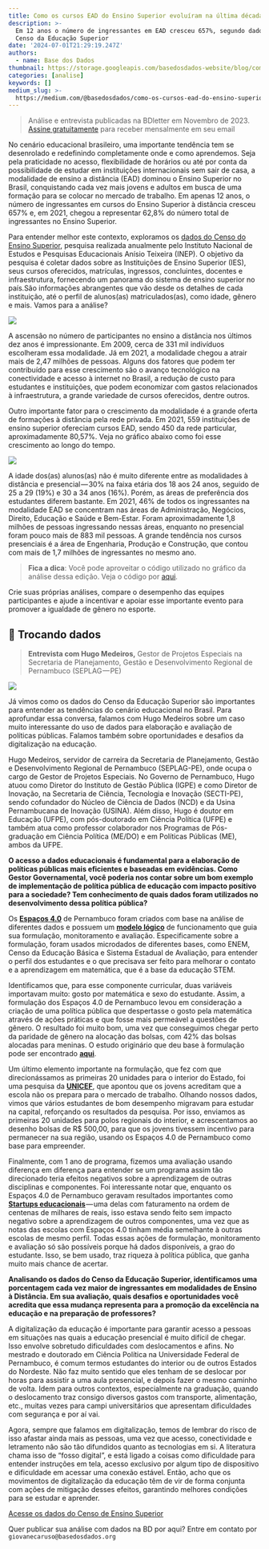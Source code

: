 ```yaml
---
title: Como os cursos EAD do Ensino Superior evoluíram na última década?
description: >-
  Em 12 anos o número de ingressantes em EAD cresceu 657%, segundo dados do
  Censo da Educação Superior
date: '2024-07-01T21:29:19.247Z'
authors:
  - name: Base dos Dados
thumbnail: https://storage.googleapis.com/basedosdados-website/blog/como-os-cursos-ead-do-ensino-superior-evoluiram-na-ultima-decada/image_0.jpg
categories: [analise]
keywords: []
medium_slug: >-
  https://medium.com/@basedosdados/como-os-cursos-ead-do-ensino-superior-evolu%C3%ADram-na-%C3%BAltima-d%C3%A9cada-35469e167f96
---
```


> Análise e entrevista publicadas na BDletter em Novembro de 2023. [Assine gratuitamente](https://info.basedosdados.org/newsletter) para receber mensalmente em seu email

No cenário educacional brasileiro, uma importante tendência tem se desenrolado e redefinindo completamente onde e como aprendemos. Seja pela praticidade no acesso, flexibilidade de horários ou até por conta da possibilidade de estudar em instituições internacionais sem sair de casa, a modalidade de ensino a distância (EAD) dominou o Ensino Superior no Brasil, conquistando cada vez mais jovens e adultos em busca de uma formação para se colocar no mercado de trabalho. Em apenas 12 anos, o número de ingressantes em cursos do Ensino Superior à distância cresceu 657% e, em 2021, chegou a representar 62,8% do número total de ingressantes no Ensino Superior.

Para entender melhor este contexto, exploramos os [dados do Censo do Ensino Superior](https://basedosdados.org/dataset/a3b57cca-ff80-4bf2-8bac-c145109e06a7?table=03f7e043-9ea1-47f9-9e77-f55dfe449381\&utm_source=hs_email\&utm_medium=email&_hsenc=p2ANqtz-8RvX84WlcYeELzleRoX5PpEZjlkRs2V8DjQUWOornwwYhJ1t6oJRu-6BiBuRKvYElXr_wGmLTZoTNOlCz8_a0u4nGDYuMQZjEnE5fjuKjZc0IdCx4), pesquisa realizada anualmente pelo Instituto Nacional de Estudos e Pesquisas Educacionais Anísio Teixeira (INEP). O objetivo da pesquisa é coletar dados sobre as Instituições de Ensino Superior (IES), seus cursos oferecidos, matrículas, ingressos, concluintes, docentes e infraestrutura, fornecendo um panorama do sistema de ensino superior no país.São informações abrangentes que vão desde os detalhes de cada instituição, até o perfil de alunos(as) matriculados(as), como idade, gênero e mais. Vamos para a análise?

<Image src="https://storage.googleapis.com/basedosdados-website/blog/como-os-cursos-ead-do-ensino-superior-evoluiram-na-ultima-decada/image_0.jpg" caption="A ascensão do EAD Subtítulo: Porcentagem de ingressantes nas modalidades presencial e EAD no Brasil no período de 2009 a 2021. Descrição: Este gráfico de barras verticais apresenta a evolução percentual de ingressantes em cursos de Ensino a Distância (EAD) e presencial no Brasil entre 2009 e 2021. o Gráfico mostra como a proporção de ingressantes no EAD foi de pouco menos de 20% para pouco mais de 50%"/>

A ascensão no número de participantes no ensino a distância nos últimos dez anos é impressionante. Em 2009, cerca de 331 mil indivíduos escolheram essa modalidade. Já em 2021, a modalidade chegou a atrair mais de 2,47 milhões de pessoas. Alguns dos fatores que podem ter contribuído para esse crescimento são o avanço tecnológico na conectividade e acesso à internet no Brasil, a redução de custo para estudantes e instituições, que podem economizar com gastos relacionados à infraestrutura, a grande variedade de cursos oferecidos, dentre outros.

Outro importante fator para o crescimento da modalidade é a grande oferta de formações à distância pela rede privada. Em 2021, 559 instituições de ensino superior ofereciam cursos EAD, sendo 450 da rede particular, aproximadamente 80,57%. Veja no gráfico abaixo como foi esse crescimento ao longo do tempo.

<Image src="https://storage.googleapis.com/basedosdados-website/blog/como-os-cursos-ead-do-ensino-superior-evoluiram-na-ultima-decada/image_1.jpg" caption="Mercado EAD em Expansão Subtítulo: Quantidade de instituições de ensino públicas e privadas no Brasil que oferecem ensino EAD de 2009 a 2021. Observações principais: Em 2009, a quantidade de instituições que ofereciam EAD era baixa tanto para as públicas quanto para as privadas. A partir de 2014, observa-se um crescimento significativo no número de instituições privadas oferecendo EAD. Em 2018, há um aumento notável de 46,1% nas IES particulares que oferecem EAD."/>

A idade dos(as) alunos(as) não é muito diferente entre as modalidades à distância e presencial — 30% na faixa etária dos 18 aos 24 anos, seguido de 25 a 29 (19%) e 30 a 34 anos (16%). Porém, as áreas de preferência dos estudantes diferem bastante. Em 2021, 46% de todos os ingressantes na modalidade EAD se concentram nas áreas de Administração, Negócios, Direito, Educação e Saúde e Bem-Estar. Foram aproximadamente 1,8 milhões de pessoas ingressando nessas áreas, enquanto no presencial foram pouco mais de 883 mil pessoas. A grande tendência nos cursos presenciais é a área de Engenharia, Produção e Construção, que contou com mais de 1,7 milhões de ingressantes no mesmo ano.

> **Fica a dica**: Você pode aproveitar o código utilizado no gráfico da análise dessa edição. Veja o código por [aqui](https://github.com/basedosdados/analises/blob/main/redes_sociais/world_fifa_world_women_cup_20230801.ipynb).

Crie suas próprias análises, compare o desempenho das equipes participantes e ajude a incentivar e apoiar esse importante evento para promover a igualdade de gênero no esporte.

## 🎲 Trocando dados

> **Entrevista com Hugo Medeiros,** Gestor de Projetos Especiais na Secretaria de Planejamento, Gestão e Desenvolvimento Regional de Pernambuco (SEPLAG — PE)

<Image src="https://storage.googleapis.com/basedosdados-website/blog/como-os-cursos-ead-do-ensino-superior-evoluiram-na-ultima-decada/image_2.png"/>

Já vimos como os dados do Censo da Educação Superior são importantes para entender as tendências do cenário educacional no Brasil. Para aprofundar essa conversa, falamos com Hugo Medeiros sobre um caso muito interessante do uso de dados para elaboração e avaliação de políticas públicas. Falamos também sobre oportunidades e desafios da digitalização na educação.

Hugo Medeiros, servidor de carreira da Secretaria de Planejamento, Gestão e Desenvolvimento Regional de Pernambuco (SEPLAG-PE), onde ocupa o cargo de Gestor de Projetos Especiais. No Governo de Pernambuco, Hugo atuou como Diretor do Instituto de Gestão Pública (IGPE) e como Diretor de Inovação, na Secretaria de Ciência, Tecnologia e Inovação (SECTI-PE), sendo cofundador do Núcleo de Ciência de Dados (NCD) e da Usina Pernambucana de Inovação (USINA). Além disso, Hugo é doutor em Educação (UFPE), com pós-doutorado em Ciência Política (UFPE) e também atua como professor colaborador nos Programas de Pós-graduação em Ciência Política (ME/DO) e em Políticas Públicas (ME), ambos da UFPE.

**O acesso a dados educacionais é fundamental para a elaboração de políticas públicas mais eficientes e baseadas em evidências. Como Gestor Governamental, você poderia nos contar sobre um bom exemplo de implementação de política pública de educação com impacto positivo para a sociedade? Tem conhecimento de quais dados foram utilizados no desenvolvimento dessa política pública?**

Os [**Espaços 4.0**](https://www.secti.pe.gov.br/espacos-4-0/?utm_source=hs_email\&utm_medium=email&_hsenc=p2ANqtz-8RvX84WlcYeELzleRoX5PpEZjlkRs2V8DjQUWOornwwYhJ1t6oJRu-6BiBuRKvYElXr_wGmLTZoTNOlCz8_a0u4nGDYuMQZjEnE5fjuKjZc0IdCx4) de Pernambuco foram criados com base na análise de diferentes dados e possuem um [**modelo lógico**](https://www.linkedin.com/pulse/avalia%25C3%25A7%25C3%25A3o-ex-ante-de-pol%25C3%25ADticas-p%25C3%25BAblicas-modelo-l%25C3%25B3gico-hugo-medeiros/?trackingId=7SWg%2Bg9vRBK3OWpsonhjbg%3D%3D\&utm_source=hs_email\&utm_medium=email&_hsenc=p2ANqtz-8RvX84WlcYeELzleRoX5PpEZjlkRs2V8DjQUWOornwwYhJ1t6oJRu-6BiBuRKvYElXr_wGmLTZoTNOlCz8_a0u4nGDYuMQZjEnE5fjuKjZc0IdCx4) de funcionamento que guia sua formulação, monitoramento e avaliação. Especificamente sobre a formulação, foram usados microdados de diferentes bases, como ENEM, Censo da Educação Básica e Sistema Estadual de Avaliação, para entender o perfil dos estudantes e o que precisava ser feito para melhorar o contato e a aprendizagem em matemática, que é a base da educação STEM.

Identificamos que, para esse componente curricular, duas variáveis importavam muito: gosto por matemática e sexo do estudante. Assim, a formulação dos Espaços 4.0 de Pernambuco levou em consideração a criação de uma política pública que despertasse o gosto pela matemática através de ações práticas e que fosse mais permeável a questões de gênero. O resultado foi muito bom, uma vez que conseguimos chegar perto da paridade de gênero na alocação das bolsas, com 42% das bolsas alocadas para meninas. O estudo originário que deu base à formulação pode ser encontrado [**aqui**](https://www.researchgate.net/publication/338019943_Politicas_Publicas_Educacionais_baseadas_em_evidencias_tomada_de_decisao_apoiada_em_algoritmos_de_mineracao_de_dados_a_partir_dos_questionarios_da_Avaliacao_Nacional_da_Educacao_Basica_ANEB.?utm_source=hs_email\&utm_medium=email&_hsenc=p2ANqtz-8RvX84WlcYeELzleRoX5PpEZjlkRs2V8DjQUWOornwwYhJ1t6oJRu-6BiBuRKvYElXr_wGmLTZoTNOlCz8_a0u4nGDYuMQZjEnE5fjuKjZc0IdCx4).

Um último elemento importante na formulação, que fez com que direcionássamos as primeiras 20 unidades para o interior do Estado, foi uma pesquisa da [**UNICEF**](https://www.unicef.org/brazil/comunicados-de-imprensa/um-terco-dos-jovens-ouvidos-pelo-unicef-globalmente-diz-que-sua-educacao-nao-os-prepara-para-conseguir-emprego?utm_source=hs_email\&utm_medium=email&_hsenc=p2ANqtz-8RvX84WlcYeELzleRoX5PpEZjlkRs2V8DjQUWOornwwYhJ1t6oJRu-6BiBuRKvYElXr_wGmLTZoTNOlCz8_a0u4nGDYuMQZjEnE5fjuKjZc0IdCx4), que apontou que os jovens acreditam que a escola não os prepara para o mercado de trabalho. Olhando nossos dados, vimos que vários estudantes de bom desempenho migravam para estudar na capital, reforçando os resultados da pesquisa. Por isso, enviamos as primeiras 20 unidades para polos regionais do interior, e acrescentamos ao desenho bolsas de R$ 500,00, para que os jovens tivessem incentivo para permanecer na sua região, usando os Espaços 4.0 de Pernambuco como base para empreender.

Finalmente, com 1 ano de programa, fizemos uma avaliação usando diferença em diferença para entender se um programa assim tão direcionado teria efeitos negativos sobre a aprendizagem de outras disciplinas e componentes. Foi interessante notar que, enquanto os Espaços 4.0 de Pernambuco geravam resultados importantes como [**Startups educacionais**](https://www.gc.seplag.pe.gov.br/s/ce3jvvcunvgsp64j0le0/usina-pernambucana-de-inovacao/d/cee5m6kunvgsp64j0lr0/mostra-de-inovacao-dos-espacos-4.0?utm_source=hs_email\&utm_medium=email&_hsenc=p2ANqtz-8RvX84WlcYeELzleRoX5PpEZjlkRs2V8DjQUWOornwwYhJ1t6oJRu-6BiBuRKvYElXr_wGmLTZoTNOlCz8_a0u4nGDYuMQZjEnE5fjuKjZc0IdCx4) — uma delas com faturamento na ordem de centenas de milhares de reais, isso estava sendo feito sem impacto negativo sobre a aprendizagem de outros componentes, uma vez que as notas das escolas com Espaços 4.0 tinham média semelhante à outras escolas de mesmo perfil. Todas essas ações de formulação, monitoramento e avaliação só são possíveis porque há dados disponíveis, a grao do estudante. Isso, se bem usado, traz riqueza à política pública, que ganha muito mais chance de acertar.

**Analisando os dados do Censo da Educação Superior, identificamos uma porcentagem cada vez maior de ingressantes em modalidades de Ensino à Distância. Em sua avaliação, quais desafios e oportunidades você acredita que essa mudança representa para a promoção da excelência na educação e na preparação de professores?**

A digitalização da educação é importante para garantir acesso a pessoas em situações nas quais a educação presencial é muito difícil de chegar. Isso envolve sobretudo dificuldades com deslocamentos e afins. No mestrado e doutorado em Ciência Política na Universidade Federal de Pernambuco, é comum termos estudantes do interior ou de outros Estados do Nordeste. Não faz muito sentido que eles tenham de se deslocar por horas para assistir a uma aula presencial, e depois fazer o mesmo caminho de volta. Idem para outros contextos, especialmente na graduação, quando o deslocamento traz consigo diversos gastos com transporte, alimentação, etc., muitas vezes para campi universitários que apresentam dificuldades com segurança e por aí vai.

Agora, sempre que falamos em digitalização, temos de lembrar do risco de isso afastar ainda mais as pessoas, uma vez que acesso, conectividade e letramento não são tão difundidos quanto as tecnologias em si. A literatura chama isso de “fosso digital”, e está ligado a coisas como dificuldade para entender instruções em tela, acesso exclusivo por algum tipo de dispositivo e dificuldade em acessar uma conexão estável. Então, acho que os movimentos de digitalização da educação têm de vir de forma conjunta com ações de mitigação desses efeitos, garantindo melhores condições para se estudar e aprender.

[Acesse os dados do Censo de Ensino Superior](https://basedosdados.org/dataset/a3b57cca-ff80-4bf2-8bac-c145109e06a7?table=03f7e043-9ea1-47f9-9e77-f55dfe449381)

Quer publicar sua análise com dados na BD por aqui? Entre em contato por `giovanecaruso@basedosdados.org`
